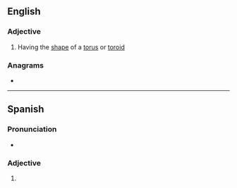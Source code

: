==English==

===Adjective===
{{en-adj}}

# Having the [[shape]] of a [[torus]] or [[toroid]]

===Anagrams===
* {{anagrams|en|a=adiloort|idolator}}

----

==Spanish==

===Pronunciation===
* {{es-IPA}}

===Adjective===
{{es-adj|pl=toroidales}}

# {{l|en|toroidal}}